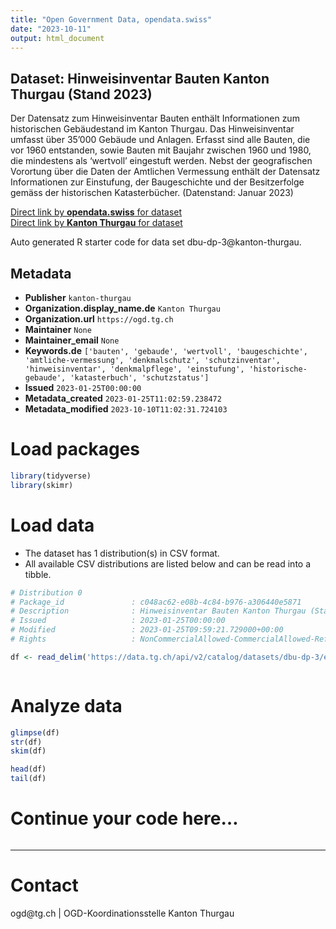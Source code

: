 ```yaml
---
title: "Open Government Data, opendata.swiss"
date: "2023-10-11"
output: html_document
---
```


## Dataset: Hinweisinventar Bauten Kanton Thurgau (Stand 2023)

Der Datensatz zum Hinweisinventar Bauten enthält Informationen zum historischen Gebäudestand im Kanton Thurgau. Das Hinweisinventar umfasst über 35'000 Gebäude und Anlagen. Erfasst sind alle Bauten, die vor 1960 entstanden, sowie Bauten mit Baujahr zwischen 1960 und 1980, die mindestens als 'wertvoll' eingestuft werden. Nebst der geografischen Vorortung über die Daten der Amtlichen Vermessung enthält der Datensatz Informationen zur Einstufung, der Baugeschichte und der Besitzerfolge gemäss der historischen Katasterbücher. (Datenstand: Januar 2023)

[Direct link by **opendata.swiss** for dataset](https://opendata.swiss/de/dataset/hinweisinventar-bauten-kanton-thurgau-stand-2023)<br>
[Direct link by **Kanton Thurgau** for dataset](https://data.tg.ch/explore/dataset/dbu-dp-3/)

Auto generated R starter code for data set dbu-dp-3@kanton-thurgau.

## Metadata

- **Publisher** `kanton-thurgau`
- **Organization.display_name.de** `Kanton Thurgau`
- **Organization.url** `https://ogd.tg.ch`
- **Maintainer** `None`
- **Maintainer_email** `None`
- **Keywords.de** `['bauten', 'gebaude', 'wertvoll', 'baugeschichte', 'amtliche-vermessung', 'denkmalschutz', 'schutzinventar', 'hinweisinventar', 'denkmalpflege', 'einstufung', 'historische-gebaude', 'katasterbuch', 'schutzstatus']`
- **Issued** `2023-01-25T00:00:00`
- **Metadata_created** `2023-01-25T11:02:59.238472`
- **Metadata_modified** `2023-10-10T11:02:31.724103`


# Load packages

```r

library(tidyverse)
library(skimr)

```

# Load data

-   The dataset has 1 distribution(s) in CSV format.
-   All available CSV distributions are listed below and can be read into a tibble.

```r

# Distribution 0
# Package_id               : c048ac62-e08b-4c84-b976-a306440e5871
# Description              : Hinweisinventar Bauten Kanton Thurgau (Stand 2023) (csv)
# Issued                   : 2023-01-25T00:00:00
# Modified                 : 2023-01-25T09:59:21.729000+00:00
# Rights                   : NonCommercialAllowed-CommercialAllowed-ReferenceRequired

df <- read_delim('https://data.tg.ch/api/v2/catalog/datasets/dbu-dp-3/exports/csv')



```

# Analyze data

```r

glimpse(df)
str(df)
skim(df)

head(df)
tail(df)

```

# Continue your code here...

```r

```

------------------------------------------------------------------------

# Contact

ogd@tg.ch | OGD-Koordinationsstelle Kanton Thurgau
